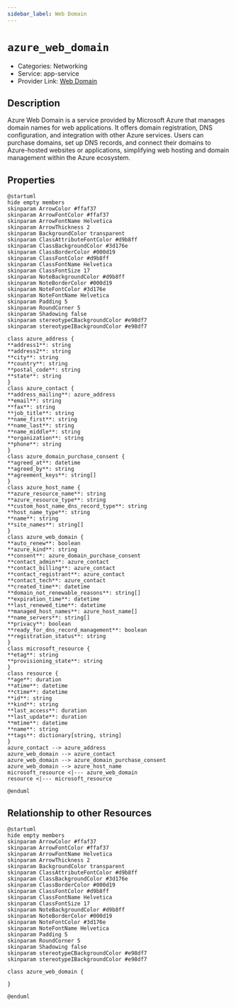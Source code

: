 ```yaml
---
sidebar_label: Web Domain
---
```


# `azure_web_domain`

- Categories: Networking
- Service: app-service
- Provider Link: [Web Domain](https://learn.microsoft.com/en-us/azure/app-service/manage-custom-dns-buy-domain)

## Description

Azure Web Domain is a service provided by Microsoft Azure that manages domain names for web applications. It offers domain registration, DNS configuration, and integration with other Azure services. Users can purchase domains, set up DNS records, and connect their domains to Azure-hosted websites or applications, simplifying web hosting and domain management within the Azure ecosystem.

## Properties

<ZoomPanPinch>

```kroki imgType="plantuml" imgAlt="Diagram of Web Domain data model"
@startuml
hide empty members
skinparam ArrowColor #ffaf37
skinparam ArrowFontColor #ffaf37
skinparam ArrowFontName Helvetica
skinparam ArrowThickness 2
skinparam BackgroundColor transparent
skinparam ClassAttributeFontColor #d9b8ff
skinparam ClassBackgroundColor #3d176e
skinparam ClassBorderColor #000d19
skinparam ClassFontColor #d9b8ff
skinparam ClassFontName Helvetica
skinparam ClassFontSize 17
skinparam NoteBackgroundColor #d9b8ff
skinparam NoteBorderColor #000d19
skinparam NoteFontColor #3d176e
skinparam NoteFontName Helvetica
skinparam Padding 5
skinparam RoundCorner 5
skinparam Shadowing false
skinparam stereotypeCBackgroundColor #e98df7
skinparam stereotypeIBackgroundColor #e98df7

class azure_address {
**address1**: string
**address2**: string
**city**: string
**country**: string
**postal_code**: string
**state**: string
}
class azure_contact {
**address_mailing**: azure_address
**email**: string
**fax**: string
**job_title**: string
**name_first**: string
**name_last**: string
**name_middle**: string
**organization**: string
**phone**: string
}
class azure_domain_purchase_consent {
**agreed_at**: datetime
**agreed_by**: string
**agreement_keys**: string[]
}
class azure_host_name {
**azure_resource_name**: string
**azure_resource_type**: string
**custom_host_name_dns_record_type**: string
**host_name_type**: string
**name**: string
**site_names**: string[]
}
class azure_web_domain {
**auto_renew**: boolean
**azure_kind**: string
**consent**: azure_domain_purchase_consent
**contact_admin**: azure_contact
**contact_billing**: azure_contact
**contact_registrant**: azure_contact
**contact_tech**: azure_contact
**created_time**: datetime
**domain_not_renewable_reasons**: string[]
**expiration_time**: datetime
**last_renewed_time**: datetime
**managed_host_names**: azure_host_name[]
**name_servers**: string[]
**privacy**: boolean
**ready_for_dns_record_management**: boolean
**registration_status**: string
}
class microsoft_resource {
**etag**: string
**provisioning_state**: string
}
class resource {
**age**: duration
**atime**: datetime
**ctime**: datetime
**id**: string
**kind**: string
**last_access**: duration
**last_update**: duration
**mtime**: datetime
**name**: string
**tags**: dictionary[string, string]
}
azure_contact --> azure_address
azure_web_domain --> azure_contact
azure_web_domain --> azure_domain_purchase_consent
azure_web_domain --> azure_host_name
microsoft_resource <|--- azure_web_domain
resource <|--- microsoft_resource

@enduml
```

</ZoomPanPinch>

## Relationship to other Resources

<ZoomPanPinch>

```kroki imgType="plantuml" imgAlt="Diagram of Web Domain resource relationships"
@startuml
hide empty members
skinparam ArrowColor #ffaf37
skinparam ArrowFontColor #ffaf37
skinparam ArrowFontName Helvetica
skinparam ArrowThickness 2
skinparam BackgroundColor transparent
skinparam ClassAttributeFontColor #d9b8ff
skinparam ClassBackgroundColor #3d176e
skinparam ClassBorderColor #000d19
skinparam ClassFontColor #d9b8ff
skinparam ClassFontName Helvetica
skinparam ClassFontSize 17
skinparam NoteBackgroundColor #d9b8ff
skinparam NoteBorderColor #000d19
skinparam NoteFontColor #3d176e
skinparam NoteFontName Helvetica
skinparam Padding 5
skinparam RoundCorner 5
skinparam Shadowing false
skinparam stereotypeCBackgroundColor #e98df7
skinparam stereotypeIBackgroundColor #e98df7

class azure_web_domain {

}

@enduml
```

</ZoomPanPinch>
